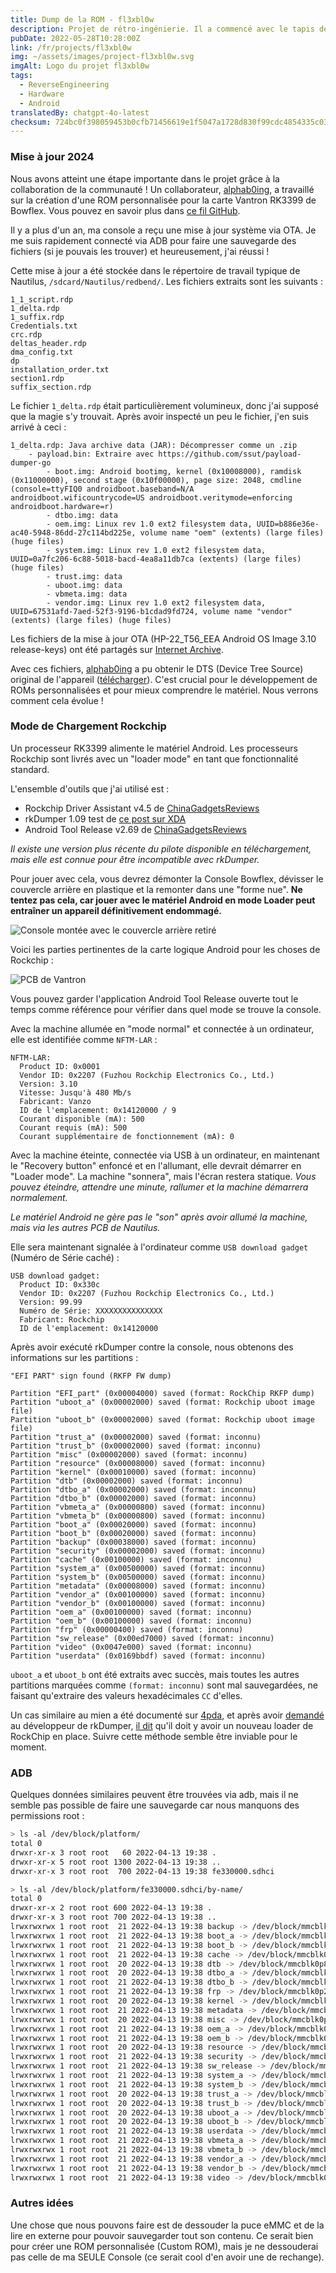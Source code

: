 ```yaml
---
title: Dump de la ROM - fl3xbl0w
description: Projet de rétro-ingénierie. Il a commencé avec le tapis de course Bowflex Treadmill 22 mais s'est généralisé pour toute machine Android vendue par Nautilus Inc. (Nautilus, Bowflex, Schwinn).
pubDate: 2022-05-28T10:28:00Z
link: /fr/projects/fl3xbl0w
img: ~/assets/images/project-fl3xbl0w.svg
imgAlt: Logo du projet fl3xbl0w
tags:
  - ReverseEngineering
  - Hardware
  - Android
translatedBy: chatgpt-4o-latest
checksum: 724bc0f398059453b0cfb71456619e1f5047a1728d830f99cdc4854335c03197
---
```



### Mise à jour 2024

Nous avons atteint une étape importante dans le projet grâce à la collaboration de la communauté ! Un collaborateur, [alphab0ing](https://github.com/alphab0ing), a travaillé sur la création d'une ROM personnalisée pour la carte Vantron RK3399 de Bowflex. Vous pouvez en savoir plus dans [ce fil GitHub](https://github.com/barrenechea/barrenechea-website/issues/20).

Il y a plus d'un an, ma console a reçu une mise à jour système via OTA. Je me suis rapidement connecté via ADB pour faire une sauvegarde des fichiers (si je pouvais les trouver) et heureusement, j'ai réussi !

Cette mise à jour a été stockée dans le répertoire de travail typique de Nautilus, `/sdcard/Nautilus/redbend/`. Les fichiers extraits sont les suivants :

```
1_1_script.rdp
1_delta.rdp
1_suffix.rdp
Credentials.txt
crc.rdp
deltas_header.rdp
dma_config.txt
dp
installation_order.txt
section1.rdp
suffix_section.rdp
```

Le fichier `1_delta.rdp` était particulièrement volumineux, donc j'ai supposé que la magie s'y trouvait. Après avoir inspecté un peu le fichier, j'en suis arrivé à ceci :

```
1_delta.rdp: Java archive data (JAR): Décompresser comme un .zip
	- payload.bin: Extraire avec https://github.com/ssut/payload-dumper-go
		- boot.img: Android bootimg, kernel (0x10008000), ramdisk (0x11000000), second stage (0x10f00000), page size: 2048, cmdline (console=ttyFIQ0 androidboot.baseband=N/A androidboot.wificountrycode=US androidboot.veritymode=enforcing androidboot.hardware=r)
		- dtbo.img: data
		- oem.img: Linux rev 1.0 ext2 filesystem data, UUID=b886e36e-ac40-5948-86dd-27c114bd225e, volume name "oem" (extents) (large files) (huge files)
		- system.img: Linux rev 1.0 ext2 filesystem data, UUID=0a7fc206-6c88-5018-bacd-4ea8a11db7ca (extents) (large files) (huge files)
		- trust.img: data
		- uboot.img: data
		- vbmeta.img: data
		- vendor.img: Linux rev 1.0 ext2 filesystem data, UUID=67531afd-7aed-52f3-9196-b1cdad9fd724, volume name "vendor" (extents) (large files) (huge files)
```

Les fichiers de la mise à jour OTA (HP-22_T56_EEA Android OS Image 3.10 release-keys) ont été partagés sur [Internet Archive](https://archive.org/download/HP-22_T56_EEA).

Avec ces fichiers, [alphab0ing](https://github.com/alphab0ing) a pu obtenir le DTS (Device Tree Source) original de l'appareil ([télécharger](/HP-22_T56_EEA.dts)). C'est crucial pour le développement de ROMs personnalisées et pour mieux comprendre le matériel. Nous verrons comment cela évolue !

### Mode de Chargement Rockchip

Un processeur RK3399 alimente le matériel Android. Les processeurs Rockchip sont livrés avec un "loader mode" en tant que fonctionnalité standard.

L'ensemble d'outils que j'ai utilisé est :

- Rockchip Driver Assistant v4.5 de [ChinaGadgetsReviews](https://chinagadgetsreviews.com/?s=Rockchip+Driver+Assistant)
- rkDumper 1.09 test de [ce post sur XDA](https://forum.xda-developers.com/t/tool-rkdumper-utility-for-backup-firmware-of-rockchips-devices.2915363/page-9#post-84229591)
- Android Tool Release v2.69 de [ChinaGadgetsReviews](https://chinagadgetsreviews.com/?s=android+tool+release)

_Il existe une version plus récente du pilote disponible en téléchargement, mais elle est connue pour être incompatible avec rkDumper._

Pour jouer avec cela, vous devrez démonter la Console Bowflex, dévisser le couvercle arrière en plastique et la remonter dans une "forme nue".
**Ne tentez pas cela, car jouer avec le matériel Android en mode Loader peut entraîner un appareil définitivement endommagé.**

<Image src={ConsoleMounted} alt="Console montée avec le couvercle arrière retiré" format="webp" />

Voici les parties pertinentes de la carte logique Android pour les choses de Rockchip :

<Image src={VantronPCB} alt="PCB de Vantron" format="webp" />

Vous pouvez garder l'application Android Tool Release ouverte tout le temps comme référence pour vérifier dans quel mode se trouve la console.

Avec la machine allumée en "mode normal" et connectée à un ordinateur, elle est identifiée comme `NFTM-LAR` :

```
NFTM-LAR:
  Product ID: 0x0001
  Vendor ID: 0x2207 (Fuzhou Rockchip Electronics Co., Ltd.)
  Version: 3.10
  Vitesse: Jusqu'à 480 Mb/s
  Fabricant: Vanzo
  ID de l'emplacement: 0x14120000 / 9
  Courant disponible (mA): 500
  Courant requis (mA): 500
  Courant supplémentaire de fonctionnement (mA): 0
```

Avec la machine éteinte, connectée via USB à un ordinateur, en maintenant le "Recovery button" enfoncé et en l'allumant, elle devrait démarrer en "Loader mode". La machine "sonnera", mais l'écran restera statique. _Vous pouvez éteindre, attendre une minute, rallumer et la machine démarrera normalement._

_Le matériel Android ne gère pas le "son" après avoir allumé la machine, mais via les autres PCB de Nautilus._

Elle sera maintenant signalée à l'ordinateur comme `USB download gadget` (Numéro de Série caché) :

```
USB download gadget:
  Product ID: 0x330c
  Vendor ID: 0x2207 (Fuzhou Rockchip Electronics Co., Ltd.)
  Version: 99.99
  Numéro de Série: XXXXXXXXXXXXXXX
  Fabricant: Rockchip
  ID de l'emplacement: 0x14120000
```

Après avoir exécuté rkDumper contre la console, nous obtenons des informations sur les partitions :

```
"EFI PART" sign found (RKFP FW dump)

Partition "EFI_part" (0x00004000) saved (format: RockChip RKFP dump)
Partition "uboot_a" (0x00002000) saved (format: Rockchip uboot image file)
Partition "uboot_b" (0x00002000) saved (format: Rockchip uboot image file)
Partition "trust_a" (0x00002000) saved (format: inconnu)
Partition "trust_b" (0x00002000) saved (format: inconnu)
Partition "misc" (0x00002000) saved (format: inconnu)
Partition "resource" (0x00008000) saved (format: inconnu)
Partition "kernel" (0x00010000) saved (format: inconnu)
Partition "dtb" (0x00002000) saved (format: inconnu)
Partition "dtbo_a" (0x00002000) saved (format: inconnu)
Partition "dtbo_b" (0x00002000) saved (format: inconnu)
Partition "vbmeta_a" (0x00000800) saved (format: inconnu)
Partition "vbmeta_b" (0x00000800) saved (format: inconnu)
Partition "boot_a" (0x00020000) saved (format: inconnu)
Partition "boot_b" (0x00020000) saved (format: inconnu)
Partition "backup" (0x00038000) saved (format: inconnu)
Partition "security" (0x00002000) saved (format: inconnu)
Partition "cache" (0x00100000) saved (format: inconnu)
Partition "system_a" (0x00500000) saved (format: inconnu)
Partition "system_b" (0x00500000) saved (format: inconnu)
Partition "metadata" (0x00008000) saved (format: inconnu)
Partition "vendor_a" (0x00100000) saved (format: inconnu)
Partition "vendor_b" (0x00100000) saved (format: inconnu)
Partition "oem_a" (0x00100000) saved (format: inconnu)
Partition "oem_b" (0x00100000) saved (format: inconnu)
Partition "frp" (0x00000400) saved (format: inconnu)
Partition "sw_release" (0x00ed7000) saved (format: inconnu)
Partition "video" (0x0047e000) saved (format: inconnu)
Partition "userdata" (0x0169bbdf) saved (format: inconnu)
```

`uboot_a` et `uboot_b` ont été extraits avec succès, mais toutes les autres partitions marquées comme `(format: inconnu)` sont mal sauvegardées, ne faisant qu'extraire des valeurs hexadécimales `CC` d'elles.

Un cas similaire au mien a été documenté sur [4pda](https://4pda.to/forum/index.php?s=&showtopic=614530&view=findpost&p=102427030), et après avoir [demandé](https://forum.xda-developers.com/t/tool-rkdumper-utility-for-backup-firmware-of-rockchips-devices.2915363/page-11#post-86678625) au développeur de rkDumper, [il dit](https://forum.xda-developers.com/t/tool-rkdumper-utility-for-backup-firmware-of-rockchips-devices.2915363/page-11#post-86687085) qu'il doit y avoir un nouveau loader de RockChip en place. Suivre cette méthode semble être inviable pour le moment.

### ADB

Quelques données similaires peuvent être trouvées via adb, mais il ne semble pas possible de faire une sauvegarde car nous manquons des permissions root :

```sh
> ls -al /dev/block/platform/
total 0
drwxr-xr-x 3 root root   60 2022-04-13 19:38 .
drwxr-xr-x 5 root root 1300 2022-04-13 19:38 ..
drwxr-xr-x 3 root root  700 2022-04-13 19:38 fe330000.sdhci
```

```sh
> ls -al /dev/block/platform/fe330000.sdhci/by-name/
total 0
drwxr-xr-x 2 root root 600 2022-04-13 19:38 .
drwxr-xr-x 3 root root 700 2022-04-13 19:38 ..
lrwxrwxrwx 1 root root  21 2022-04-13 19:38 backup -> /dev/block/mmcblk0p15
lrwxrwxrwx 1 root root  21 2022-04-13 19:38 boot_a -> /dev/block/mmcblk0p13
lrwxrwxrwx 1 root root  21 2022-04-13 19:38 boot_b -> /dev/block/mmcblk0p14
lrwxrwxrwx 1 root root  21 2022-04-13 19:38 cache -> /dev/block/mmcblk0p17
lrwxrwxrwx 1 root root  20 2022-04-13 19:38 dtb -> /dev/block/mmcblk0p8
lrwxrwxrwx 1 root root  20 2022-04-13 19:38 dtbo_a -> /dev/block/mmcblk0p9
lrwxrwxrwx 1 root root  21 2022-04-13 19:38 dtbo_b -> /dev/block/mmcblk0p10
lrwxrwxrwx 1 root root  21 2022-04-13 19:38 frp -> /dev/block/mmcblk0p25
lrwxrwxrwx 1 root root  20 2022-04-13 19:38 kernel -> /dev/block/mmcblk0p7
lrwxrwxrwx 1 root root  21 2022-04-13 19:38 metadata -> /dev/block/mmcblk0p20
lrwxrwxrwx 1 root root  20 2022-04-13 19:38 misc -> /dev/block/mmcblk0p5
lrwxrwxrwx 1 root root  21 2022-04-13 19:38 oem_a -> /dev/block/mmcblk0p23
lrwxrwxrwx 1 root root  21 2022-04-13 19:38 oem_b -> /dev/block/mmcblk0p24
lrwxrwxrwx 1 root root  20 2022-04-13 19:38 resource -> /dev/block/mmcblk0p6
lrwxrwxrwx 1 root root  21 2022-04-13 19:38 security -> /dev/block/mmcblk0p16
lrwxrwxrwx 1 root root  21 2022-04-13 19:38 sw_release -> /dev/block/mmcblk0p26
lrwxrwxrwx 1 root root  21 2022-04-13 19:38 system_a -> /dev/block/mmcblk0p18
lrwxrwxrwx 1 root root  21 2022-04-13 19:38 system_b -> /dev/block/mmcblk0p19
lrwxrwxrwx 1 root root  20 2022-04-13 19:38 trust_a -> /dev/block/mmcblk0p3
lrwxrwxrwx 1 root root  20 2022-04-13 19:38 trust_b -> /dev/block/mmcblk0p4
lrwxrwxrwx 1 root root  20 2022-04-13 19:38 uboot_a -> /dev/block/mmcblk0p1
lrwxrwxrwx 1 root root  20 2022-04-13 19:38 uboot_b -> /dev/block/mmcblk0p2
lrwxrwxrwx 1 root root  21 2022-04-13 19:38 userdata -> /dev/block/mmcblk0p28
lrwxrwxrwx 1 root root  21 2022-04-13 19:38 vbmeta_a -> /dev/block/mmcblk0p11
lrwxrwxrwx 1 root root  21 2022-04-13 19:38 vbmeta_b -> /dev/block/mmcblk0p12
lrwxrwxrwx 1 root root  21 2022-04-13 19:38 vendor_a -> /dev/block/mmcblk0p21
lrwxrwxrwx 1 root root  21 2022-04-13 19:38 vendor_b -> /dev/block/mmcblk0p22
lrwxrwxrwx 1 root root  21 2022-04-13 19:38 video -> /dev/block/mmcblk0p27
```

### Autres idées

Une chose que nous pouvons faire est de dessouder la puce eMMC et de la lire en externe pour pouvoir sauvegarder tout son contenu. Ce serait bien pour créer une ROM personnalisée (Custom ROM), mais je ne dessouderai pas celle de ma SEULE Console (ce serait cool d'en avoir une de rechange).
